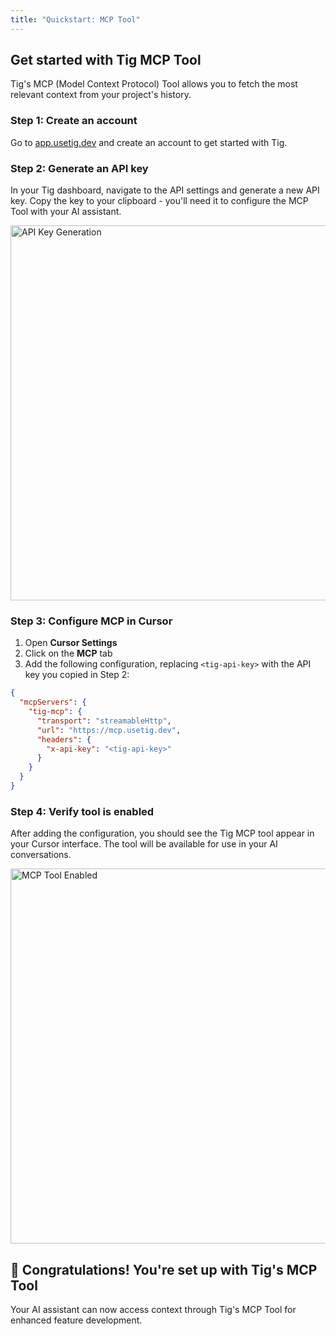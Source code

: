 ```yaml
---
title: "Quickstart: MCP Tool"
---
```


## Get started with Tig MCP Tool

Tig's MCP (Model Context Protocol) Tool allows you to fetch the most relevant context from your project's history. 

### Step 1: Create an account

Go to [app.usetig.dev](https://app.usetig.dev) and create an account to get started with Tig.

### Step 2: Generate an API key

In your Tig dashboard, navigate to the API settings and generate a new API key. Copy the key to your clipboard - you'll need it to configure the MCP Tool with your AI assistant.

<img src="/images/apikey.png" alt="API Key Generation" width="600" />

### Step 3: Configure MCP in Cursor

1. Open **Cursor Settings** 
2. Click on the **MCP** tab
3. Add the following configuration, replacing `<tig-api-key>` with the API key you copied in Step 2:

```json
{
  "mcpServers": {
    "tig-mcp": {
      "transport": "streamableHttp",
      "url": "https://mcp.usetig.dev",
      "headers": {
        "x-api-key": "<tig-api-key>"
      }
    }
  }
}
```

### Step 4: Verify tool is enabled

After adding the configuration, you should see the Tig MCP tool appear in your Cursor interface. The tool will be available for use in your AI conversations.

<img src="/images/mcp.png" alt="MCP Tool Enabled" width="600" />

## 🎉 Congratulations! You're set up with Tig's MCP Tool

Your AI assistant can now access context through Tig's MCP Tool for enhanced feature development.
